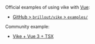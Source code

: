 Official examples of using vike with [Vue](https://vuejs.org/):
 - [GitHub > `brillout/vike` > `examples/`](https://github.com/vikejs/vike/tree/main/examples)

Community example:
 - [Vike + Vue 3 + TSX](https://github.com/justwiner/vue3-tsx)
